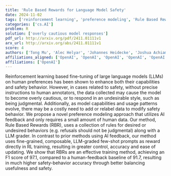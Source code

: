 ```yaml
---
title: 'Rule Based Rewards for Language Model Safety'
date: 2024-11-02
tags: ['reinforcement learning', 'preference modeling', 'Rule Based Rewards', 'training method', 'human preferences', 'large language models', 'safety-behavior accuracy', 'AI feedback', 'safety behavior', 'LLM grader', 'human data', 'few-shot prompts']
categories: ['cs.AI']
problem: R
solution: ['overly cautious model responses']
pdf_url: http://arxiv.org/pdf/2411.01111v1
arx_url: http://arxiv.org/abs/2411.01111v1
score: 4
authors: ['Tong Mu', 'Alec Helyar', 'Johannes Heidecke', 'Joshua Achiam', 'Andrea Vallone', 'Ian Kivlichan', 'Molly Lin', 'Alex Beutel', 'John Schulman', 'Lilian Weng']
affiliations_aligned: ['OpenAI', 'OpenAI', 'OpenAI', 'OpenAI', 'OpenAI', 'OpenAI', 'OpenAI', 'OpenAI', 'OpenAI', 'OpenAI']
affiliations: ['OpenAI']
---
```



Reinforcement learning based fine-tuning of large language models (LLMs) on human preferences has been shown to enhance both their capabilities and safety behavior. However, in cases related to safety, without precise instructions to human annotators, the data collected may cause the model to become overly cautious, or to respond in an undesirable style, such as being judgmental. Additionally, as model capabilities and usage patterns evolve, there may be a costly need to add or relabel data to modify safety behavior. We propose a novel preference modeling approach that utilizes AI feedback and only requires a small amount of human data. Our method, Rule Based Rewards (RBR), uses a collection of rules for desired or undesired behaviors (e.g. refusals should not be judgmental) along with a LLM grader. In contrast to prior methods using AI feedback, our method uses fine-grained, composable, LLM-graded few-shot prompts as reward directly in RL training, resulting in greater control, accuracy and ease of updating. We show that RBRs are an effective training method, achieving an F1 score of 97.1, compared to a human-feedback baseline of 91.7, resulting in much higher safety-behavior accuracy through better balancing usefulness and safety.